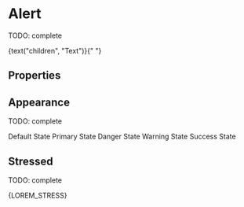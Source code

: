 

<Meta title="Atoms/Alert" component={Alert} />

# Alert

TODO: complete

<Preview>
  <Story name="default" parameters={{ decorators: [withKnobs, withA11y] }}>
    <Alert
      onDismiss={action("onDismiss")}
      show={boolean("show", true)}
      appearance={select("appearance", [
        "primary",
        "secondary",
        "danger",
        "warning",
        "success",
      ])}
      title={text("title", "Title")}
      primaryLabel={text("primaryLabel", "Primary label")}
      onClickPrimary={action("onClickPrimary")}
      secondaryLabel={text("secondaryLabel", "Secondary Label")}
      secondaryTo={text("secondaryTo", "http://www.tiendanube.com")}
    >
      {text("children", "Text")}{" "}
    </Alert>
  </Story>
</Preview>

## Properties

<Props of={Alert.type} />

## Appearance

TODO: complete

<Preview withToolbar>
  <Story name="appearance">
    <div className="separate">
      <Alert show>Default State</Alert>
      <Alert appearance="primary" show>
        Primary State
      </Alert>
      <Alert appearance="danger" show>
        Danger State
      </Alert>
      <Alert appearance="warning" show>
        Warning State
      </Alert>
      <Alert appearance="success" show>
        Success State
      </Alert>
    </div>
  </Story>
</Preview>

## Stressed

TODO: complete

<Preview withToolbar>
  <Story name="stressed">
    <Alert
      title="Title"
      primaryLabel="Primary label"
      secondaryLabel="Secondary Label"
      isDismissable
      show
    >
      {LOREM_STRESS}
    </Alert>
  </Story>
</Preview>
